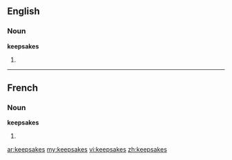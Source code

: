 ==English==

===Noun===
'''keepsakes'''

# {{plural of|[[keepsake]]}}

----

==French==

===Noun===
'''keepsakes''' {{m}}

# {{plural of|[[keepsake]]|lang=fr}}

[[ar:keepsakes]]
[[my:keepsakes]]
[[vi:keepsakes]]
[[zh:keepsakes]]